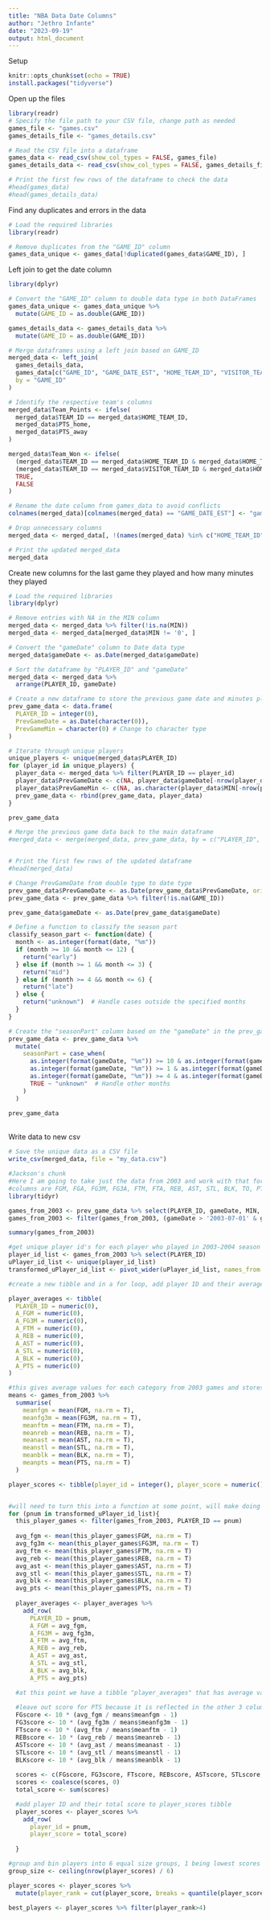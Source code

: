 ```yaml
---
title: "NBA Data Date Columns"
author: "Jethro Infante"
date: "2023-09-19"
output: html_document
---
```


Setup

```r
knitr::opts_chunk$set(echo = TRUE)
install.packages("tidyverse")
```

Open up the files

```r
library(readr)
# Specify the file path to your CSV file, change path as needed
games_file <- "games.csv"
games_details_file <- "games_details.csv" 

# Read the CSV file into a dataframe
games_data <- read_csv(show_col_types = FALSE, games_file)
games_details_data <- read_csv(show_col_types = FALSE, games_details_file)

# Print the first few rows of the dataframe to check the data
#head(games_data)
#head(games_details_data)
```

Find any duplicates and errors in the data

```r
# Load the required libraries
library(readr)

# Remove duplicates from the "GAME_ID" column
games_data_unique <- games_data[!duplicated(games_data$GAME_ID), ]
```

Left join to get the date column

```r
library(dplyr)

# Convert the "GAME_ID" column to double data type in both DataFrames
games_data_unique <- games_data_unique %>%
  mutate(GAME_ID = as.double(GAME_ID))

games_details_data <- games_details_data %>%
  mutate(GAME_ID = as.double(GAME_ID))

# Merge dataframes using a left join based on GAME_ID
merged_data <- left_join(
  games_details_data,
  games_data[c("GAME_ID", "GAME_DATE_EST", "HOME_TEAM_ID", "VISITOR_TEAM_ID", "PTS_home", "PTS_away", "HOME_TEAM_WINS")],
  by = "GAME_ID"
)

# Identify the respective team's columns
merged_data$Team_Points <- ifelse(
  merged_data$TEAM_ID == merged_data$HOME_TEAM_ID,
  merged_data$PTS_home,
  merged_data$PTS_away
)

merged_data$Team_Won <- ifelse(
  (merged_data$TEAM_ID == merged_data$HOME_TEAM_ID & merged_data$HOME_TEAM_WINS == 1) |
  (merged_data$TEAM_ID == merged_data$VISITOR_TEAM_ID & merged_data$HOME_TEAM_WINS == 0),
  TRUE,
  FALSE
)

# Rename the date column from games_data to avoid conflicts
colnames(merged_data)[colnames(merged_data) == "GAME_DATE_EST"] <- "gameDate"

# Drop unnecessary columns
merged_data <- merged_data[, !(names(merged_data) %in% c("HOME_TEAM_ID", "VISITOR_TEAM_ID", "PTS_home", "PTS_away", "HOME_TEAM_WINS", "NICKNAME", "START_POSITION", "COMMENT"))]

# Print the updated merged_data
merged_data
```

Create new columns for the last game they played and how many minutes they played

```r
# Load the required libraries
library(dplyr)

# Remove entries with NA in the MIN column
merged_data <- merged_data %>% filter(!is.na(MIN))
merged_data <- merged_data[merged_data$MIN != '0', ]

# Convert the "gameDate" column to Date data type
merged_data$gameDate <- as.Date(merged_data$gameDate)

# Sort the dataframe by "PLAYER_ID" and "gameDate"
merged_data <- merged_data %>%
  arrange(PLAYER_ID, gameDate)

# Create a new dataframe to store the previous game date and minutes played
prev_game_data <- data.frame(
  PLAYER_ID = integer(0),
  PrevGameDate = as.Date(character(0)),
  PrevGameMin = character(0) # Change to character type
)

# Iterate through unique players
unique_players <- unique(merged_data$PLAYER_ID)
for (player_id in unique_players) {
  player_data <- merged_data %>% filter(PLAYER_ID == player_id)
  player_data$PrevGameDate <- c(NA, player_data$gameDate[-nrow(player_data)])
  player_data$PrevGameMin <- c(NA, as.character(player_data$MIN[-nrow(player_data)])) # Convert to character
  prev_game_data <- rbind(prev_game_data, player_data)
}

prev_game_data

# Merge the previous game data back to the main dataframe
#merged_data <- merge(merged_data, prev_game_data, by = c("PLAYER_ID", "gameDate"), all.x = TRUE)


# Print the first few rows of the updated dataframe
#head(merged_data)
```

```r
# Change PrevGameDate from double type to date type
prev_game_data$PrevGameDate <- as.Date(prev_game_data$PrevGameDate, origin = "1970-01-01")
prev_game_data <- prev_game_data %>% filter(!is.na(GAME_ID))

prev_game_data$gameDate <- as.Date(prev_game_data$gameDate)

# Define a function to classify the season part
classify_season_part <- function(date) {
  month <- as.integer(format(date, "%m"))
  if (month >= 10 && month <= 12) {
    return("early")
  } else if (month >= 1 && month <= 3) {
    return("mid")
  } else if (month >= 4 && month <= 6) {
    return("late")
  } else {
    return("unknown")  # Handle cases outside the specified months
  }
}

# Create the "seasonPart" column based on the "gameDate" in the prev_game_data dataframe
prev_game_data <- prev_game_data %>%
  mutate(
    seasonPart = case_when(
      as.integer(format(gameDate, "%m")) >= 10 & as.integer(format(gameDate, "%m")) <= 12 ~ "early",
      as.integer(format(gameDate, "%m")) >= 1 & as.integer(format(gameDate, "%m")) <= 3 ~ "mid",
      as.integer(format(gameDate, "%m")) >= 4 & as.integer(format(gameDate, "%m")) <= 6 ~ "late",
      TRUE ~ "unknown"  # Handle other months
    )
  )

prev_game_data
```

\
Write data to new csv

```r
# Save the unique data as a CSV file
write_csv(merged_data, file = "my_data.csv")
```

```r
#Jackson's chunk
#Here I am going to take just the data from 2003 and work with that for now. 
#columns are FGM, FGA, FG3M, FG3A, FTM, FTA, REB, AST, STL, BLK, TO, PTS
library(tidyr)

games_from_2003 <- prev_game_data %>% select(PLAYER_ID, gameDate, MIN, FGM, FGA, FG3M, FG3A, FTM, FTA, REB, AST, STL, BLK, TO, PTS) 
games_from_2003 <- filter(games_from_2003, (gameDate > '2003-07-01' & gameDate < '2004-06-30') & MIN > 0:01)

summary(games_from_2003)

#get unique player id's for each player who played in 2003-2004 season
player_id_list <- games_from_2003 %>% select(PLAYER_ID)
uPlayer_id_list <- unique(player_id_list)
transformed_uPlayer_id_list <- pivot_wider(uPlayer_id_list, names_from = PLAYER_ID, values_from = PLAYER_ID)

#create a new tibble and in a for loop, add player ID and their average in important categories to a row in the tibble

player_averages <- tibble(
  PLAYER_ID = numeric(0),
  A_FGM = numeric(0), 
  A_FG3M = numeric(0),
  A_FTM = numeric(0),
  A_REB = numeric(0),
  A_AST = numeric(0),
  A_STL = numeric(0),
  A_BLK = numeric(0), 
  A_PTS = numeric(0)
)

#this gives average values for each category from 2003 games and stores them in a tibble. 
means <- games_from_2003 %>%
  summarise(
    meanfgm = mean(FGM, na.rm = T),
    meanfg3m = mean(FG3M, na.rm = T),
    meanftm = mean(FTM, na.rm = T), 
    meanreb = mean(REB, na.rm = T),
    meanast = mean(AST, na.rm = T), 
    meanstl = mean(STL, na.rm = T),
    meanblk = mean(BLK, na.rm = T), 
    meanpts = mean(PTS, na.rm = T)
  )

player_scores <- tibble(player_id = integer(), player_score = numeric())


#will need to turn this into a function at some point, will make doing this for each year really easy
for (pnum in transformed_uPlayer_id_list){
  this_player_games <- filter(games_from_2003, PLAYER_ID == pnum)
  
  avg_fgm <- mean(this_player_games$FGM, na.rm = T)
  avg_fg3m <- mean(this_player_games$FG3M, na.rm = T)
  avg_ftm <- mean(this_player_games$FTM, na.rm = T)
  avg_reb <- mean(this_player_games$REB, na.rm = T)
  avg_ast <- mean(this_player_games$AST, na.rm = T)
  avg_stl <- mean(this_player_games$STL, na.rm = T)
  avg_blk <- mean(this_player_games$BLK, na.rm = T)
  avg_pts <- mean(this_player_games$PTS, na.rm = T)
  
  player_averages <- player_averages %>% 
    add_row(
      PLAYER_ID = pnum, 
      A_FGM = avg_fgm, 
      A_FG3M = avg_fg3m, 
      A_FTM = avg_ftm, 
      A_REB = avg_reb, 
      A_AST = avg_ast, 
      A_STL = avg_stl, 
      A_BLK = avg_blk, 
      A_PTS = avg_pts)

  #at this point we have a tibble "player_averages" that has average value in each column for each player in 2003.We now want to find "player rating" which will be calculated by percent better or worse than average in each category. 
  
  #leave out score for PTS because it is reflected in the other 3 columns, FGM, FG3M, FTM
  FGscore <- 10 * (avg_fgm / means$meanfgm - 1)
  FG3score <- 10 * (avg_fg3m / means$meanfg3m - 1)
  FTscore <- 10 * (avg_ftm / means$meanftm - 1)
  REBscore <- 10 * (avg_reb / means$meanreb - 1)
  ASTscore <- 10 * (avg_ast / means$meanast - 1)
  STLscore <- 10 * (avg_stl / means$meanstl - 1)
  BLKscore <- 10 * (avg_blk / means$meanblk - 1)
  
  scores <- c(FGscore, FG3score, FTscore, REBscore, ASTscore, STLscore, BLKscore)
  scores <- coalesce(scores, 0)
  total_score <- sum(scores)

  #add player ID and their total score to player_scores tibble
  player_scores <- player_scores %>%
    add_row(
      player_id = pnum, 
      player_score = total_score)
  
  }

#group and bin players into 6 equal size groups, 1 being lowest scores and 6 being highest.
group_size <- ceiling(nrow(player_scores) / 6)

player_scores <- player_scores %>% 
  mutate(player_rank = cut(player_score, breaks = quantile(player_score, probs = seq(0,1,length.out = 6)), labels = FALSE))

best_players <- player_scores %>% filter(player_rank>4)
```


